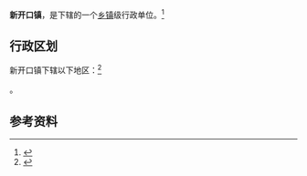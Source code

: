 {{中国乡级行政区|12/01/15/113/000}}

'''新开口镇'''，是{{PRC admin/fullname|12/01/15/113/000|3}}下辖的一个[[乡镇|乡镇]]级行政单位。<ref>{{PRC admin/ref sgc|{{PRC admin/parent|12/01/15/113/000}}}}</ref>

== 行政区划 ==

新开口镇下辖以下地区：<ref>{{PRC admin/ref sgc|12/01/15/113/000}}</ref>

{{PRC admin/children|12/01/15/113/000}}。

== 参考资料 ==

{{reflist}}

{{行政区划小作品}}
{{PRC admin/navcat|12/01/15/113/000}}